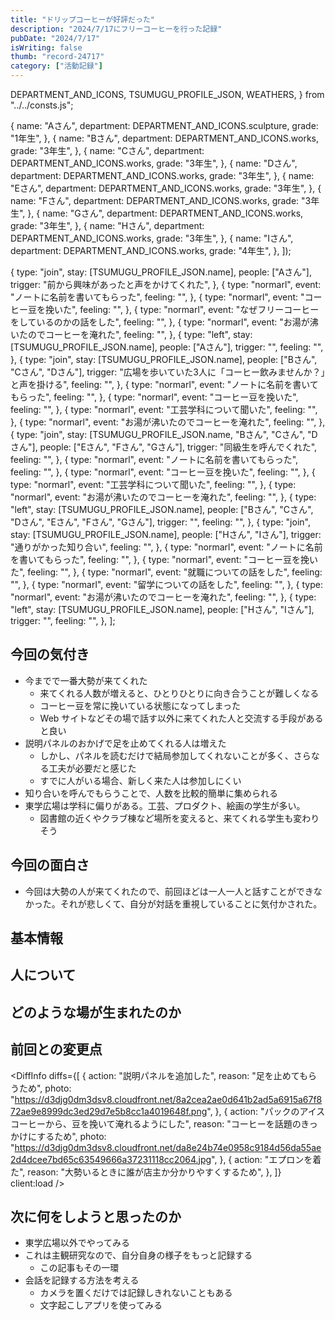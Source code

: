 ```yaml
---
title: "ドリップコーヒーが好評だった"
description: "2024/7/17にフリーコーヒーを行った記録"
pubDate: "2024/7/17"
isWriting: false
thumb: "record-24717"
category: ["活動記録"]
---
```


  DEPARTMENT_AND_ICONS,
  TSUMUGU_PROFILE_JSON,
  WEATHERS,
} from "../../consts.js";

  {
    name: "Aさん",
    department: DEPARTMENT_AND_ICONS.sculpture,
    grade: "1年生",
  },
  {
    name: "Bさん",
    department: DEPARTMENT_AND_ICONS.works,
    grade: "3年生",
  },
  {
    name: "Cさん",
    department: DEPARTMENT_AND_ICONS.works,
    grade: "3年生",
  },
  {
    name: "Dさん",
    department: DEPARTMENT_AND_ICONS.works,
    grade: "3年生",
  },
  {
    name: "Eさん",
    department: DEPARTMENT_AND_ICONS.works,
    grade: "3年生",
  },
  {
    name: "Fさん",
    department: DEPARTMENT_AND_ICONS.works,
    grade: "3年生",
  },
  {
    name: "Gさん",
    department: DEPARTMENT_AND_ICONS.works,
    grade: "3年生",
  },
  {
    name: "Hさん",
    department: DEPARTMENT_AND_ICONS.works,
    grade: "3年生",
  },
  {
    name: "Iさん",
    department: DEPARTMENT_AND_ICONS.works,
    grade: "4年生",
  },
]);

  {
    type: "join",
    stay: [TSUMUGU_PROFILE_JSON.name],
    people: ["Aさん"],
    trigger: "前から興味があったと声をかけてくれた",
  },
  {
    type: "normarl",
    event: "ノートに名前を書いてもらった",
    feeling: "",
  },
  {
    type: "normarl",
    event: "コーヒー豆を挽いた",
    feeling: "",
  },
  {
    type: "normarl",
    event: "なぜフリーコーヒーをしているのかの話をした",
    feeling: "",
  },
  {
    type: "normarl",
    event: "お湯が沸いたのでコーヒーを淹れた",
    feeling: "",
  },
  {
    type: "left",
    stay: [TSUMUGU_PROFILE_JSON.name],
    people: ["Aさん"],
    trigger: "",
    feeling: "",
  },
  {
    type: "join",
    stay: [TSUMUGU_PROFILE_JSON.name],
    people: ["Bさん", "Cさん", "Dさん"],
    trigger: "広場を歩いていた3人に「コーヒー飲みませんか？」と声を掛ける",
    feeling: "",
  },
  {
    type: "normarl",
    event: "ノートに名前を書いてもらった",
    feeling: "",
  },
  {
    type: "normarl",
    event: "コーヒー豆を挽いた",
    feeling: "",
  },
  {
    type: "normarl",
    event: "工芸学科について聞いた",
    feeling: "",
  },
  {
    type: "normarl",
    event: "お湯が沸いたのでコーヒーを淹れた",
    feeling: "",
  },
  {
    type: "join",
    stay: [TSUMUGU_PROFILE_JSON.name, "Bさん", "Cさん", "Dさん"],
    people: ["Eさん", "Fさん", "Gさん"],
    trigger: "同級生を呼んでくれた",
    feeling: "",
  },
  {
    type: "normarl",
    event: "ノートに名前を書いてもらった",
    feeling: "",
  },
  {
    type: "normarl",
    event: "コーヒー豆を挽いた",
    feeling: "",
  },
  {
    type: "normarl",
    event: "工芸学科について聞いた",
    feeling: "",
  },
  {
    type: "normarl",
    event: "お湯が沸いたのでコーヒーを淹れた",
    feeling: "",
  },
  {
    type: "left",
    stay: [TSUMUGU_PROFILE_JSON.name],
    people: ["Bさん", "Cさん", "Dさん", "Eさん", "Fさん", "Gさん"],
    trigger: "",
    feeling: "",
  },
  {
    type: "join",
    stay: [TSUMUGU_PROFILE_JSON.name],
    people: ["Hさん", "Iさん"],
    trigger: "通りがかった知り合い",
    feeling: "",
  },
  {
    type: "normarl",
    event: "ノートに名前を書いてもらった",
    feeling: "",
  },
  {
    type: "normarl",
    event: "コーヒー豆を挽いた",
    feeling: "",
  },
  {
    type: "normarl",
    event: "就職についての話をした",
    feeling: "",
  },
  {
    type: "normarl",
    event: "留学についての話をした",
    feeling: "",
  },
  {
    type: "normarl",
    event: "お湯が沸いたのでコーヒーを淹れた",
    feeling: "",
  },
  {
    type: "left",
    stay: [TSUMUGU_PROFILE_JSON.name],
    people: ["Hさん", "Iさん"],
    trigger: "",
    feeling: "",
  },
];

## 今回の気付き

- 今までで一番大勢が来てくれた
  - 来てくれる人数が増えると、ひとりひとりに向き合うことが難しくなる
  - コーヒー豆を常に挽いている状態になってしまった
  - Web サイトなどその場で話す以外に来てくれた人と交流する手段があると良い
- 説明パネルのおかげで足を止めてくれる人は増えた
  - しかし、パネルを読むだけで結局参加してくれないことが多く、さらなる工夫が必要だと感じた
  - すでに人がいる場合、新しく来た人は参加しにくい
- 知り合いを呼んでもらうことで、人数を比較的簡単に集められる
- 東学広場は学科に偏りがある。工芸、プロダクト、絵画の学生が多い。
  - 図書館の近くやクラブ棟など場所を変えると、来てくれる学生も変わりそう

## 今回の面白さ

- 今回は大勢の人が来てくれたので、前回ほどは一人一人と話すことができなかった。それが悲しくて、自分が対話を重視していることに気付かされた。

## 基本情報

<PostBasicInfo
  date="2024-07-17"
  otherEventDates={eventDates}
  weather="晴れのち雨"
  temp="31"
  place="東学広場"
/>

## 人について

<TsumuguInfo
  condition="ふつう"
  comment="記録のために自分で撮った"
  photo="https://d3djg0dm3dsv8.cloudfront.net/a6b7207a60525d7eb1e3a211f8becf1e75d50f07d7c5055a809209d811780c0b.png"
  client:load
/>

<VisitorsInfo visitors={peopleWithColor} />

## どのような場が生まれたのか

<EventsInfo overview="" people={peopleWithColor} events={events} />

## 前回との変更点

<DiffInfo
  diffs={[
    {
      action: "説明パネルを追加した",
      reason: "足を止めてもらうため",
      photo:
        "https://d3djg0dm3dsv8.cloudfront.net/8a2cea2ae0d641b2ad5a6915a67f872ae9e8999dc3ed29d7e5b8cc1a4019648f.png",
    },
    {
      action: "パックのアイスコーヒーから、豆を挽いて淹れるようにした",
      reason: "コーヒーを話題のきっかけにするため",
      photo:
        "https://d3djg0dm3dsv8.cloudfront.net/da8e24b74e0958c9184d56da55ae2d4dcee7bd65c63549666a37231118cc2064.jpg",
    },
    {
      action: "エプロンを着た",
      reason: "大勢いるときに誰が店主か分かりやすくするため",
    },
  ]}
  client:load
/>

## 次に何をしようと思ったのか

- 東学広場以外でやってみる
- これは主観研究なので、自分自身の様子をもっと記録する
  - この記事もその一環
- 会話を記録する方法を考える
  - カメラを置くだけでは記録しきれないこともある
  - 文字起こしアプリを使ってみる
